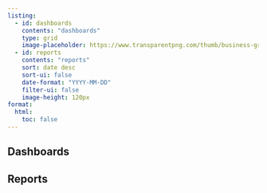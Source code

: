 ```yaml
---
listing:
  - id: dashboards
    contents: "dashboards"
    type: grid
    image-placeholder: https://www.transparentpng.com/thumb/business-growth-chart/business-graph-business-growth-growth-icon-pictures-8.png
  - id: reports
    contents: "reports"
    sort: date desc
    sort-ui: false
    date-format: "YYYY-MM-DD"
    filter-ui: false
    image-height: 120px
format:
  html:
    toc: false
---
```


## Dashboards

:::{#dashboards}
:::

## Reports

:::{#reports}
:::
